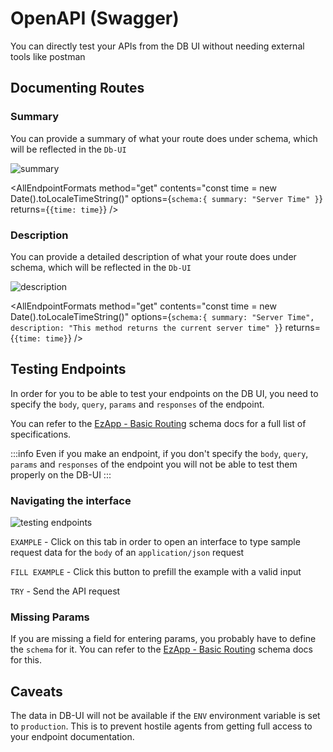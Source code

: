 # OpenAPI (Swagger)


You can directly test your APIs from the DB UI without needing external tools like postman

## Documenting Routes

### Summary

You can provide a summary of what your route does under schema, which will be reflected in the `Db-UI`

![summary](../assets/summary.png)

<AllEndpointFormats
  method="get"
  contents="const time = new Date().toLocaleTimeString()"
  options={`schema:{
  summary: "Server Time"
}`}
  returns={`{time: time}`}
/>

### Description

You can provide a detailed description of what your route does under schema, which will be reflected in the `Db-UI`

![description](../assets/description.png)

<AllEndpointFormats
  method="get"
  contents="const time = new Date().toLocaleTimeString()"
  options={`schema:{
  summary: "Server Time",
  description: "This method returns the current server time"
}`}
  returns={`{time: time}`}
/>

## Testing Endpoints

In order for you to be able to test your endpoints on the DB UI, you need to specify the `body`, `query`, `params` and `responses` of the endpoint.

You can refer to the [EzApp - Basic Routing](../basics/basic-routing#route-options) schema docs for a full list of specifications.

:::info
Even if you make an endpoint, if you don't specify the `body`, `query`, `params` and `responses` of the endpoint you will not be able to test them properly on the DB-UI
:::

### Navigating the interface

![testing endpoints](../assets/testing-endpoints.png)

`EXAMPLE` - Click on this tab in order to open an interface to type sample request data for the `body` of an `application/json` request

`FILL EXAMPLE` - Click this button to prefill the example with a valid input

`TRY` - Send the API request

### Missing Params

If you are missing a field for entering params, you probably have to define the `schema` for it. You can refer to the [EzApp - Basic Routing](../basics/basic-routing#route-options) schema docs for this.

## Caveats

The data in DB-UI will not be available if the `ENV` environment variable is set to `production`. This is to prevent hostile agents from getting full access to your endpoint documentation.